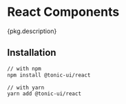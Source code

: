 
# React Components

{pkg.description}

## Installation

```bash
// with npm
npm install @tonic-ui/react

// with yarn
yarn add @tonic-ui/react
```
